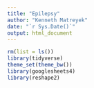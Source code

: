 ```yaml
---
title: "Epilepsy"
author: "Kenneth Matreyek"
date: "`r Sys.Date()`"
output: html_document
---
```


```r

rm(list = ls())
library(tidyverse)
theme_set(theme_bw())
library(googlesheets4)
library(reshape2)

```

```r




```




